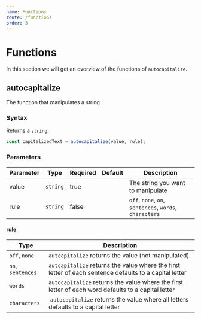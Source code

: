 ```yaml
---
name: Functions
route: /functions
order: 3
---
```


# Functions

In this section we will get an overview of the functions of `autocapitalize`.

## autocapitalize

The function that manipulates a string.

### Syntax

Returns a `string`.

```js
const capitalizedText = autocapitalize(value, rule);
```

### Parameters

Parameter | Type | Required | Default | Description
---|---|---|---|---
value | `string` | true | | The string you want to manipulate
rule | `string` | false | | `off`, `none`, `on`, `sentences`, `words`, `characters`

#### rule

Type | Description
---|---
`off`, `none` | `autcapitalize` returns the value (not manipulated)
`on`, `sentences` | `autcapitalize` returns the value where the first letter of each sentence defaults to a capital letter
`words` | `autocapitalize` returns the value where the first letter of each word  defaults to a capital letter
`characters` | `autocapitalize` returns the value where all letters defaults to a capital letter
